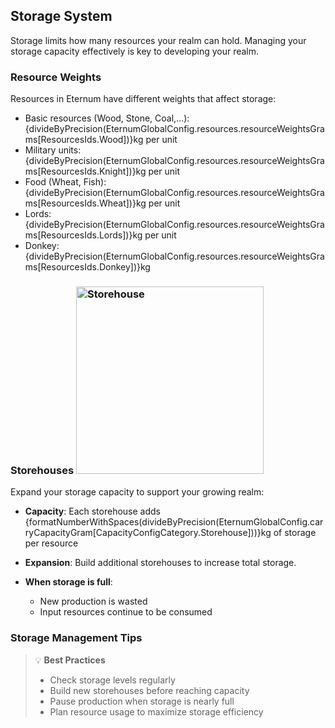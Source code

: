 
## Storage System

Storage limits how many resources your realm can hold. Managing your storage capacity effectively is key to developing
your realm.

### Resource Weights

Resources in Eternum have different weights that affect storage:

- Basic resources (Wood, Stone, Coal,...):
  {divideByPrecision(EternumGlobalConfig.resources.resourceWeightsGrams[ResourcesIds.Wood])}kg per unit
- Military units: {divideByPrecision(EternumGlobalConfig.resources.resourceWeightsGrams[ResourcesIds.Knight])}kg per
  unit
- Food (Wheat, Fish): {divideByPrecision(EternumGlobalConfig.resources.resourceWeightsGrams[ResourcesIds.Wheat])}kg per
  unit
- Lords: {divideByPrecision(EternumGlobalConfig.resources.resourceWeightsGrams[ResourcesIds.Lords])}kg per unit
- Donkey: {divideByPrecision(EternumGlobalConfig.resources.resourceWeightsGrams[ResourcesIds.Donkey])}kg

### Storehouses <img src="/buildings/storehouse.png" alt="Storehouse" width="300" className="float-right"/>

Expand your storage capacity to support your growing realm:

- **Capacity**: Each storehouse adds
  {formatNumberWithSpaces(divideByPrecision(EternumGlobalConfig.carryCapacityGram[CapacityConfigCategory.Storehouse]))}kg
  of storage per resource
- **Expansion**: Build additional storehouses to increase total storage.

- **When storage is full**:
  - New production is wasted
  - Input resources continue to be consumed

### Storage Management Tips

> 💡 **Best Practices**
>
> - Check storage levels regularly
> - Build new storehouses before reaching capacity
> - Pause production when storage is nearly full
> - Plan resource usage to maximize storage efficiency
